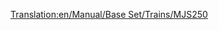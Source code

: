 [[Translation:en/Manual/Base Set/Trains/MJS250]]
{{it/Manuale/Set base/Treni/Motrici|Image=[[File:en/Manual/Base Set/Trains/Mjs250.png]]
|Name=MJS250
|Cost=€ 18.750
|Speed=80 km/h (50 mph)
|Weight=65 t
|Power=608 hp (448 kW)
|Annual=€ 1.980
|Designed=1955
|Lifespan=22
|Capacity=N/A
|Description=La MJS250 possiede il primo motore diesel disponibile per i climi [[it/Manuale/Clima#sub-artico|sub-artico]] e [[it/Manuale/Clima#sub-tropicale |sub-tropicale]]. È economica ma manca di velocità e potenza. Esegui l'upgrade non appena il tempo e i soldi te lo consentiranno. Tuttavia mettere due unità MJS250 insieme in un treno sarà più economico e più potente di una [[it/Manuale/Set base/Treni/Wills 2-8-0]].
|Real-life=La MJS250 somiglia alla Davenport 44t switcher.
}}